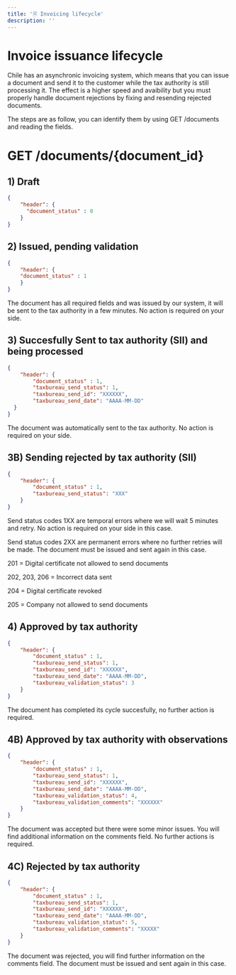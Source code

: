 ```yaml
---
title: '🗎 Invoicing lifecycle'
description: ''
---
```


# Invoice issuance lifecycle
Chile has an asynchronic invoicing system, which means that you can issue a document and send it to the
customer while the tax authority is still processing it. The effect is a higher speed and avaibility but
you must properly handle document rejections by fixing and resending rejected documents.

The steps are as follow, you can identify them by using GET /documents and reading the fields.

# GET /documents/\{document_id\}

## 1) Draft
```json
{
    "header": {
      "document_status" : 0
    }
}
```

## 2) Issued, pending validation
```json
{
    "header": {
    "document_status" : 1
    }
}
```

The document has all required fields and was issued by our system, it will be sent to the tax authority
in a few minutes. No action is required on your side.

## 3) Succesfully Sent to tax authority (SII) and being processed
```json
{
    "header": {
        "document_status" : 1,
        "taxbureau_send_status": 1,
        "taxbureau_send_id": "XXXXXX",
        "taxbureau_send_date": "AAAA-MM-DD"
  }
}
```

The document was automatically sent to the tax authority. No action is required on your side.

## 3B) Sending rejected by tax authority (SII)
```json
{
    "header": {
        "document_status" : 1,
        "taxbureau_send_status": "XXX"
    }
}
```

Send status codes 1XX are temporal errors where we will wait 5 minutes and retry.  No action is required on your side
in this case.

Send status codes 2XX are permanent errors where no further retries will be made. The document must
be issued and sent again in this case.

201 = Digital certificate not allowed to send documents

202, 203, 206 = Incorrect data sent

204 = Digital certificate revoked

205 = Company not allowed to send documents


## 4) Approved by tax authority
```json
{
    "header": {
        "document_status" : 1,
        "taxbureau_send_status": 1,
        "taxbureau_send_id": "XXXXXX",
        "taxbureau_send_date": "AAAA-MM-DD",
        "taxbureau_validation_status": 3
    }
}
```

The document has completed its cycle succesfully, no further action is required.

## 4B) Approved by tax authority with observations
```json
{
    "header": {
        "document_status" : 1,
        "taxbureau_send_status": 1,
        "taxbureau_send_id": "XXXXXX",
        "taxbureau_send_date": "AAAA-MM-DD",
        "taxbureau_validation_status": 4,
        "taxbureau_validation_comments": "XXXXXX"
    }
}
```

The document was accepted but there were some minor issues. You will find additional information on the
comments field. No further actions is required.


## 4C) Rejected by tax authority
```json
{
    "header": {
        "document_status" : 1,
        "taxbureau_send_status": 1,
        "taxbureau_send_id": "XXXXXX",
        "taxbureau_send_date": "AAAA-MM-DD",
        "taxbureau_validation_status": 5,
        "taxbureau_validation_comments": "XXXXX"
    }
}
```

The document was rejected, you will find further information on the comments field. The document must
be issued and sent again in this case.